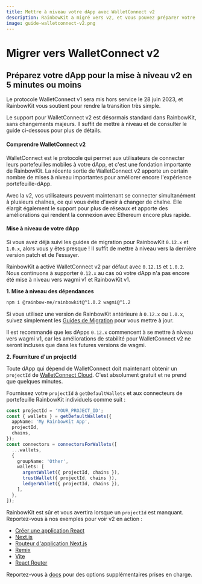 ```yaml
---
title: Mettre à niveau votre dApp avec WalletConnect v2
description: RainbowKit a migré vers v2, et vous pouvez préparer votre dApp en 5 minutes ou moins
image: guide-walletconnect-v2.png
---
```


# Migrer vers WalletConnect v2

## Préparez votre dApp pour la mise à niveau v2 en 5 minutes ou moins

Le protocole WalletConnect v1 sera mis hors service le 28 juin 2023, et RainbowKit vous soutient pour rendre la transition très simple.

Le support pour WalletConnect v2 est désormais standard dans RainbowKit, sans changements majeurs. Il suffit de mettre à niveau et de consulter le guide ci-dessous pour plus de détails.

#### Comprendre WalletConnect v2

WalletConnect est le protocole qui permet aux utilisateurs de connecter leurs portefeuilles mobiles à votre dApp, et c'est une fondation importante de RainbowKit. La récente sortie de WalletConnect v2 apporte un certain nombre de mises à niveau importantes pour améliorer encore l'expérience portefeuille-dApp.

Avec la v2, vos utilisateurs peuvent maintenant se connecter simultanément à plusieurs chaînes, ce qui vous évite d'avoir à changer de chaîne. Elle élargit également le support pour plus de réseaux et apporte des améliorations qui rendent la connexion avec Ethereum encore plus rapide.

#### Mise à niveau de votre dApp

Si vous avez déjà suivi les guides de migration pour RainbowKit `0.12.x` et `1.0.x`, alors vous y êtes presque ! Il suffit de mettre à niveau vers la dernière version patch et de l'essayer.

RainbowKit a activé WalletConnect v2 par défaut avec `0.12.15` et `1.0.2`. Nous continuons à supporter `0.12.x` au cas où votre dApp n'a pas encore été mise à niveau vers wagmi v1 et RainbowKit v1.

**1. Mise à niveau des dépendances**

```bash
npm i @rainbow-me/rainbowkit@^1.0.2 wagmi@^1.2
```

Si vous utilisez une version de RainbowKit antérieure à `0.12.x` ou `1.0.x`, suivez simplement les [Guides de Migration](/docs/migration-guide) pour vous mettre à jour.

Il est recommandé que les dApps `0.12.x` commencent à se mettre à niveau vers wagmi v1, car les améliorations de stabilité pour WalletConnect v2 ne seront incluses que dans les futures versions de wagmi.

**2. Fourniture d'un projectId**

Toute dApp qui dépend de WalletConnect doit maintenant obtenir un `projectId` de [WalletConnect Cloud](https://cloud.walletconnect.com/). C'est absolument gratuit et ne prend que quelques minutes.

Fournissez votre `projectId` à `getDefaultWallets` et aux connecteurs de portefeuille RainbowKit individuels comme suit :

```ts
const projectId = 'YOUR_PROJECT_ID';
const { wallets } = getDefaultWallets({
  appName: 'My RainbowKit App',
  projectId,
  chains,
});
const connectors = connectorsForWallets([
  ...wallets,
  {
    groupName: 'Other',
    wallets: [
      argentWallet({ projectId, chains }),
      trustWallet({ projectId, chains }),
      ledgerWallet({ projectId, chains }),
    ],
  },
]);
```

RainbowKit est sûr et vous avertira lorsque un `projectId` est manquant. Reportez-vous à nos exemples pour voir v2 en action :

- [Créer une application React](https://codesandbox.io/p/sandbox/github/rainbow-me/rainbowkit/tree/main/examples/with-create-react-app)
- [Next.js](https://codesandbox.io/p/sandbox/github/rainbow-me/rainbowkit/tree/main/examples/with-next)
- [Routeur d'application Next.js](https://codesandbox.io/p/sandbox/github/rainbow-me/rainbowkit/tree/main/examples/with-next-app)
- [Remix](https://codesandbox.io/p/sandbox/github/rainbow-me/rainbowkit/tree/main/examples/with-remix)
- [Vite](https://codesandbox.io/p/sandbox/github/rainbow-me/rainbowkit/tree/main/examples/with-vite)
- [React Router](https://codesandbox.io/p/sandbox/github/rainbow-me/rainbowkit/tree/main/examples/with-react-router)

Reportez-vous à [docs](https://www.rainbowkit.com/docs/custom-wallet-list#walletconnect) pour des options supplémentaires prises en charge.
